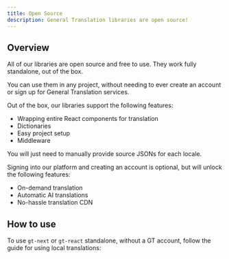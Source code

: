 ```yaml
---
title: Open Source
description: General Translation libraries are open source!
---
```



## Overview

All of our libraries are open source and free to use. They work fully standalone, out of the box.

You can use them in any project, without needing to ever create an account or sign up for General Translation services.

Out of the box, our libraries support the following features:

- Wrapping entire React components for translation
- Dictionaries
- Easy project setup
- Middleware

You will just need to manually provide source JSONs for each locale.

Signing into our platform and creating an account is optional, but will unlock the following features:

- On-demand translation
- Automatic AI translations
- No-hassle translation CDN

## How to use

To use `gt-next` or `gt-react` standalone, without a GT account, follow the guide for using local translations:

<Cards>
  <Card
    title="Next.js"
    href="/docs/next/tutorials/local-tx"
  />
  <Card
    title="React"
    href="/docs/react/tutorials/local-tx"
  />
</Cards>
